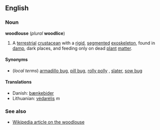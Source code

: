 ==English==
===Noun===
'''woodlouse''' (''plural'' '''woodlice''')

#A [[terrestrial]] [[crustacean]] with a [[rigid]], [[segmented]] [[exoskeleton]], found in [[damp]], dark places, and feeding only on dead [[plant]] [[matter]].

====Synonyms====
*(''local terms'') [[armadillo bug]], [[pill bug]], [[rolly polly]]<!--or "roly poly?"-->, [[slater]], [[sow bug]]

====Translations====
*Danish: [[bænkebider]]
*Lithuanian: [[vėdarėlis]] ''m''

===See also===
*[[w:Woodlouse|Wikipedia article on the woodlouse]]